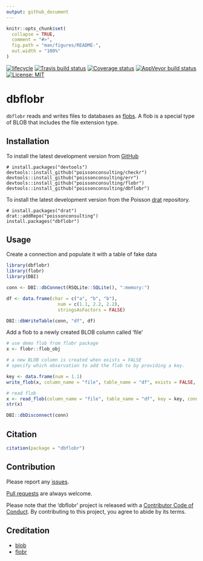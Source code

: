```yaml
---
output: github_document
---
```


<!-- README.md is generated from README.Rmd. Please edit that file -->

```r
knitr::opts_chunk$set(
  collapse = TRUE,
  comment = "#>",
  fig.path = "man/figures/README-",
  out.width = "100%"
)
```
[![lifecycle](https://img.shields.io/badge/lifecycle-experimental-orange.svg)](https://www.tidyverse.org/lifecycle/#experimental)
[![Travis build status](https://travis-ci.org/poissonconsulting/dbflobr.svg?branch=master)](https://travis-ci.org/poissonconsulting/dbflobr)
[![Coverage status](https://codecov.io/gh/poissonconsulting/dbflobr/branch/master/graph/badge.svg)](https://codecov.io/github/poissonconsulting/dbflobr?branch=master)
[![AppVeyor build status](https://ci.appveyor.com/api/projects/status/github/poissonconsulting/dbflobr?branch=master&svg=true)](https://ci.appveyor.com/project/poissonconsulting/dbflobr)
[![License: MIT](https://img.shields.io/badge/License-MIT-green.svg)](https://opensource.org/licenses/MIT)

# dbflobr

`dbflobr` reads and writes files to databases as [flobs](https://poissonconsulting.github.io/flobr/reference/flob.html).
A flob is a special type of BLOB that includes the file extension type.

## Installation

To install the latest development version from [GitHub](https://github.com/poissonconsulting/dbflobr)
```
# install.packages("devtools")
devtools::install_github("poissonconsulting/checkr")
devtools::install_github("poissonconsulting/err")
devtools::install_github("poissonconsulting/flobr")
devtools::install_github("poissonconsulting/dbflobr")
```

To install the latest development version from the Poisson [drat](https://github.com/poissonconsulting/drat) repository.
```
# install.packages("drat")
drat::addRepo("poissonconsulting")
install.packages("dbflobr")
```

## Usage
Create a connection and populate it with a table of fake data
```r
library(dbflobr)
library(flobr)
library(DBI)

conn <- DBI::dbConnect(RSQLite::SQLite(), ":memory:")

df <- data.frame(char = c("a", "b", "b"),
                   num = c(1.1, 2.2, 2.2),
                   stringsAsFactors = FALSE)

DBI::dbWriteTable(conn, "df", df)
```

Add a flob to a newly created BLOB column called 'file'
```r
# use demo flob from flobr package
x <- flobr::flob_obj

# a new BLOB column is created when exists = FALSE
# specify which observation to add the flob to by providing a key. 

key <- data.frame(num = 1.1)
write_flob(x, column_name = "file", table_name = "df", exists = FALSE, key = key, conn = conn)

# read flob
x <- read_flob(column_name = "file", table_name = "df", key = key, conn = conn)
str(x)

DBI::dbDisconnect(conn)
```

## Citation

```r
citation(package = "dbflobr")
```

## Contribution

Please report any [issues](https://github.com/poissonconsulting/dbflobr/issues).

[Pull requests](https://github.com/poissonconsulting/dbflobr/pulls) are always welcome.

Please note that the 'dbflobr' project is released with a [Contributor Code of Conduct](CODE_OF_CONDUCT.md). 
By contributing to this project, you agree to abide by its terms.

## Creditation

- [blob](https://github.com/tidyverse/blob)
- [flobr](https://github.com/poissonconsulting/flobr)

